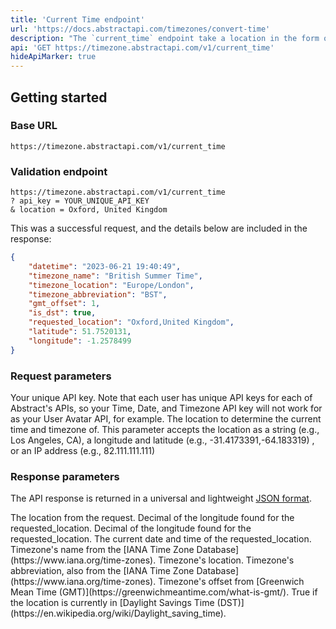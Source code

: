 ```yaml
---
title: 'Current Time endpoint'
url: 'https://docs.abstractapi.com/timezones/convert-time'
description: "The `current_time` endpoint take a location in the form of a location name, latitude and longitude, or IP address and returns the current time, date, and timezone of that location."
api: 'GET https://timezone.abstractapi.com/v1/current_time'
hideApiMarker: true
---
```


## Getting started

### Base URL

```
https://timezone.abstractapi.com/v1/current_time
```

### Validation endpoint

```
https://timezone.abstractapi.com/v1/current_time
? api_key = YOUR_UNIQUE_API_KEY
& location = Oxford, United Kingdom
```

This was a successful request, and the details below are included in the response:

<ResponseExample>

```json
{
    "datetime": "2023-06-21 19:40:49",
    "timezone_name": "British Summer Time",
    "timezone_location": "Europe/London",
    "timezone_abbreviation": "BST",
    "gmt_offset": 1,
    "is_dst": true,
    "requested_location": "Oxford,United Kingdom",
    "latitude": 51.7520131,
    "longitude": -1.2578499
}
```

</ResponseExample>

### Request parameters

<ParamField query="api_key" type="String" required>
  Your unique API key. Note that each user has unique API keys for each of Abstract's APIs, so your Time, Date, and Timezone API key will not work for as your User Avatar API, for example.
</ParamField>

<ParamField query="location" type="String" required>
  The location to determine the current time and timezone of. This parameter accepts the location as a string (e.g., Los Angeles, CA), a longitude and latitude (e.g., -31.4173391,-64.183319) , or an IP address (e.g., 82.111.111.111)
</ParamField>

### Response parameters

The API response is returned in a universal and lightweight [JSON format](https://www.json.org/json-en.html).

<ResponseField name="requested_location" type="String">
  The location from the request.
</ResponseField>

<ResponseField name="longitude" type="Float">
  Decimal of the longitude found for the requested_location.
</ResponseField>

<ResponseField name="latitude" type="Float">
  Decimal of the longitude found for the requested_location.
</ResponseField>

<ResponseField name="datetime" type="String">
  The current date and time of the requested_location.
</ResponseField>

<ResponseField name="timezone_name" type="String">
  Timezone's name from the [IANA Time Zone Database](https://www.iana.org/time-zones).
</ResponseField>

<ResponseField name="timezone_location" type="String">
  Timezone's location.
</ResponseField>

<ResponseField name="timezone_abbreviation" type="String">
  Timezone's abbreviation, also from the [IANA Time Zone Database](https://www.iana.org/time-zones).
</ResponseField>

<ResponseField name="gmt_offset" type="Integer">
  Timezone's offset from [Greenwich Mean Time (GMT)](https://greenwichmeantime.com/what-is-gmt/).
</ResponseField>

<ResponseField name="is_dst" type="Boolean">
  True if the location is currently in [Daylight Savings Time (DST)](https://en.wikipedia.org/wiki/Daylight_saving_time).
</ResponseField>

